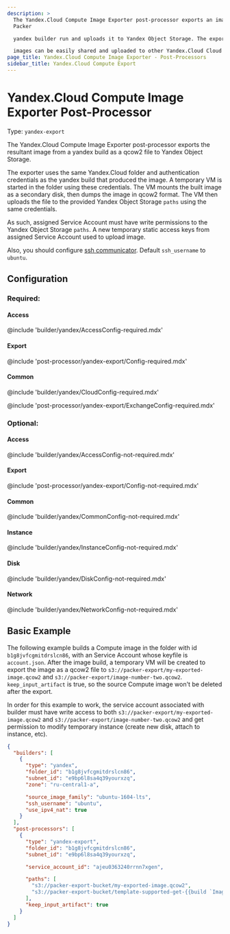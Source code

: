 ```yaml
---
description: >
  The Yandex.Cloud Compute Image Exporter post-processor exports an image from a
  Packer

  yandex builder run and uploads it to Yandex Object Storage. The exported

  images can be easily shared and uploaded to other Yandex.Cloud Cloud folders.
page_title: Yandex.Cloud Compute Image Exporter - Post-Processors
sidebar_title: Yandex.Cloud Compute Export
---
```


# Yandex.Cloud Compute Image Exporter Post-Processor

Type: `yandex-export`

The Yandex.Cloud Compute Image Exporter post-processor exports the resultant image
from a yandex build as a qcow2 file to Yandex Object Storage.

The exporter uses the same Yandex.Cloud folder and
authentication credentials as the yandex build that produced the image.
A temporary VM is started in the folder using these credentials. The VM
mounts the built image as a secondary disk, then dumps the image in qcow2 format.
The VM then uploads the file to the provided Yandex Object Storage `paths` using the same
credentials.

As such, assigned Service Account must have write permissions to the Yandex Object Storage
`paths`. A new temporary static access keys from assigned Service Account used to upload
image.

Also, you should configure [ssh communicator](/docs/communicators/ssh). Default `ssh_username` to `ubuntu`.

## Configuration

### Required:

#### Access

@include 'builder/yandex/AccessConfig-required.mdx'

#### Export

@include 'post-processor/yandex-export/Config-required.mdx'

#### Common

@include 'builder/yandex/CloudConfig-required.mdx'

@include 'post-processor/yandex-export/ExchangeConfig-required.mdx'

### Optional:

#### Access

@include 'builder/yandex/AccessConfig-not-required.mdx'

#### Export

@include 'post-processor/yandex-export/Config-not-required.mdx'

#### Common

@include 'builder/yandex/CommonConfig-not-required.mdx'

#### Instance

@include 'builder/yandex/InstanceConfig-not-required.mdx'

#### Disk

@include 'builder/yandex/DiskConfig-not-required.mdx'

#### Network

@include 'builder/yandex/NetworkConfig-not-required.mdx'

## Basic Example

The following example builds a Compute image in the folder with id `b1g8jvfcgmitdrslcn86`, with an
Service Account whose keyfile is `account.json`. After the image build, a temporary VM
will be created to export the image as a qcow2 file to
`s3://packer-export/my-exported-image.qcow2` and
`s3://packer-export/image-number-two.qcow2`. `keep_input_artifact` is true, so the
source Compute image won't be deleted after the export.

In order for this example to work, the service account associated with builder
must have write access to both `s3://packer-export/my-exported-image.qcow2` and
`s3://packer-export/image-number-two.qcow2` and get permission to modify temporary instance
(create new disk, attach to instance, etc).

```json
{
  "builders": [
    {
      "type": "yandex",
      "folder_id": "b1g8jvfcgmitdrslcn86",
      "subnet_id": "e9bp6l8sa4q39yourxzq",
      "zone": "ru-central1-a",

      "source_image_family": "ubuntu-1604-lts",
      "ssh_username": "ubuntu",
      "use_ipv4_nat": true
    }
  ],
  "post-processors": [
    {
      "type": "yandex-export",
      "folder_id": "b1g8jvfcgmitdrslcn86",
      "subnet_id": "e9bp6l8sa4q39yourxzq",

      "service_account_id": "ajeu0363240rrnn7xgen",

      "paths": [
        "s3://packer-export-bucket/my-exported-image.qcow2",
        "s3://packer-export-bucket/template-supported-get-{{build `ImageID` }}-right-here.qcow2"
      ],
      "keep_input_artifact": true
    }
  ]
}
```
